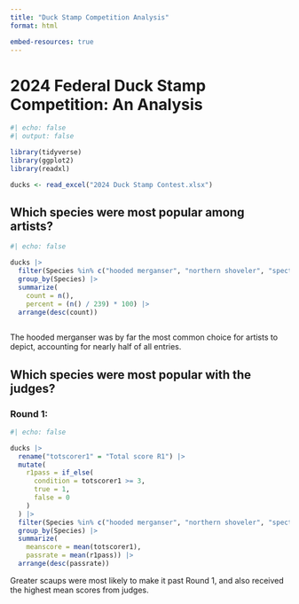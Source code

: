 ```yaml
---
title: "Duck Stamp Competition Analysis"
format: html

embed-resources: true
---
```


# 2024 Federal Duck Stamp Competition: An Analysis

```r
#| echo: false
#| output: false

library(tidyverse)
library(ggplot2)
library(readxl)

ducks <- read_excel("2024 Duck Stamp Contest.xlsx")
```

## Which species were most popular among artists?

```r
#| echo: false

ducks |>
  filter(Species %in% c("hooded merganser", "northern shoveler", "spectacled eider", "brant", "greater scaup")) |>
  group_by(Species) |>
  summarize(
    count = n(),
    percent = (n() / 239) * 100) |>
  arrange(desc(count))
  
```
The hooded merganser was by far the most common choice for artists to depict, accounting for nearly half of all entries.

## Which species were most popular with the judges?

### Round 1:

```r
#| echo: false

ducks |>
  rename("totscorer1" = "Total score R1") |>
  mutate(
    r1pass = if_else(
      condition = totscorer1 >= 3,
      true = 1,
      false = 0
    )
  ) |>
  filter(Species %in% c("hooded merganser", "northern shoveler", "spectacled eider", "brant", "greater scaup")) |>
  group_by(Species) |>
  summarize(
    meanscore = mean(totscorer1), 
    passrate = mean(r1pass)) |>
  arrange(desc(passrate))

```
Greater scaups were most likely to make it past Round 1, and also received the highest mean scores from judges.